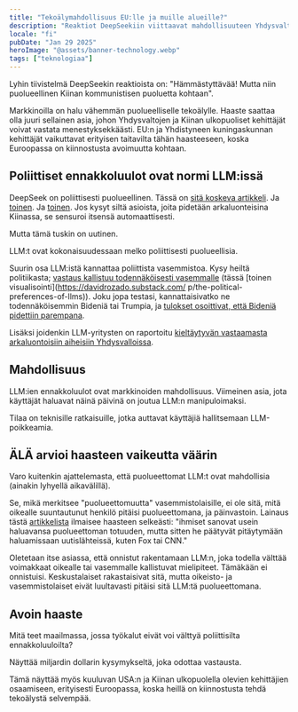```yaml
---
title: "Tekoälymahdollisuus EU:lle ja muille alueille?"
description: "Reaktiot DeepSeekiin viittaavat mahdollisuuteen Yhdysvaltojen ja Kiinan ulkopuolella oleville kehittäjille, erityisesti eurooppalaisille, koska heillä on kiinnostusta tehdä tekoälystä selvempää."
locale: "fi"
pubDate: "Jan 29 2025"
heroImage: "@assets/banner-technology.webp"
tags: ["teknologiaa"]
---
```


Lyhin tiivistelmä DeepSeekin reaktioista on: "Hämmästyttävää! Mutta niin puolueellinen Kiinan kommunistisen puoluetta kohtaan".

Markkinoilla on halu vähemmän puolueelliselle tekoälylle. Haaste saattaa olla juuri sellainen asia, johon Yhdysvaltojen ja Kiinan ulkopuoliset kehittäjät voivat vastata menestyksekkäästi. EU:n ja Yhdistyneen kuningaskunnan kehittäjät vaikuttavat erityisen taitavilta tähän haasteeseen, koska Euroopassa on kiinnostusta avoimuutta kohtaan.

## Poliittiset ennakkoluulot ovat normi LLM:issä
DeepSeek on poliittisesti puolueellinen. Tässä on [sitä koskeva artikkeli](https://waleedk.medium.com/deepseek-is-amazing-and-it-has-a-pro-chinese-bias-78e2fd8e40bb). Ja [toinen](https://www.theguardian.com/technology/2025/jan/28/chinese-ai-chatbot-deepseek-censors-itself-in-realtime-users-report). Ja [toinen](https://www.euronews.com/next/2025/01/28/chinese-ai-deepseek-censors-sensitive-questions-on-china-when-compared-to-rivals-like-chat ). Jos kysyt siltä asioista, joita pidetään arkaluonteisina Kiinassa, se sensuroi itsensä automaattisesti.

Mutta tämä tuskin on uutinen.

LLM:t ovat kokonaisuudessaan melko poliittisesti puolueellisia.

Suurin osa LLM:istä kannattaa poliittista vasemmistoa. Kysy heiltä politiikasta; [vastaus kallistuu todennäköisesti vasemmalle](https://davidrozado.substack.com/p/an-analysis-of-ai-political-preferences) (tässä [toinen visualisointi](https://davidrozado.substack.com/ p/the-political-preferences-of-llms)). Joku jopa testasi, kannattaisivatko ne todennäköisemmin Bideniä tai Trumpia, ja [tulokset osoittivat, että Bideniä pidettiin parempana](https://aclanthology.org/2024.emnlp-main.244.pdf).

Lisäksi joidenkin LLM-yritysten on raportoitu [kieltäytyvän vastaamasta arkaluontoisiin aiheisiin Yhdysvalloissa](https://www.wired.com/story/google-and-microsofts-chatbots-refuse-election-questions/).

## Mahdollisuus
LLM:ien ennakkoluulot ovat markkinoiden mahdollisuus. Viimeinen asia, jota käyttäjät haluavat näinä päivinä on joutua LLM:n manipuloimaksi.

Tilaa on teknisille ratkaisuille, jotka auttavat käyttäjiä hallitsemaan LLM-poikkeamia.

## ÄLÄ arvioi haasteen vaikeutta väärin
Varo kuitenkin ajattelemasta, että puolueettomat LLM:t ovat mahdollisia (ainakin lyhyellä aikavälillä).

Se, mikä merkitsee "puolueettomuutta" vasemmistolaisille, ei ole sitä, mitä oikealle suuntautunut henkilö pitäisi puolueettomana, ja päinvastoin. Lainaus tästä [artikkelista](https://dailyai.com/2023/08/we-want-unbiased-llms-but-its-impossible-heres-why/) ilmaisee haasteen selkeästi: "ihmiset sanovat usein haluavansa puolueettoman totuuden, mutta sitten he päätyvät pitäytymään haluamissaan uutislähteissä, kuten Fox tai CNN."

Oletetaan itse asiassa, että onnistut rakentamaan LLM:n, joka todella välttää voimakkaat oikealle tai vasemmalle kallistuvat mielipiteet. Tämäkään ei onnistuisi. Keskustalaiset rakastaisivat sitä, mutta oikeisto- ja vasemmistolaiset eivät luultavasti pitäisi sitä LLM:tä puolueettomana.

## Avoin haaste
Mitä teet maailmassa, jossa työkalut eivät voi välttyä poliittisilta ennakkoluuloilta?

Näyttää miljardin dollarin kysymykseltä, joka odottaa vastausta.

Tämä näyttää myös kuuluvan USA:n ja Kiinan ulkopuolella olevien kehittäjien osaamiseen, erityisesti Euroopassa, koska heillä on kiinnostusta tehdä tekoälystä selvempää.